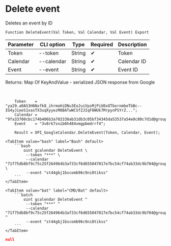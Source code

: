 ﻿---
sidebar_position: 7
description: Delete event and other functions to work with Google Calendar in the Open Integration Package, a free open-source integration library for 1C:Enterprise 8, OneScript and CLI
keywords: [1C, 1С, 1С:Enterprise, 1С:Enterprise 8.3, API, Integration, Services, Exchange, OneScript, CLI, Google Calendar]
---


# Delete event
 Deletes an event by ID



`Function DeleteEvent(Val Token, Val Calendar, Val Event) Export`

  | Parameter | CLI option | Type | Required | Description |
  |-|-|-|-|-|
  | Token | --token | String | &#x2714; | Token |
  | Calendar | --calendar | String | &#x2714; | Calendar ID |
  | Event | --event | String | &#x2714; | Event ID |

  
  Returns:  Map Of KeyAndValue - serialized JSON response from Google

<br/>




```bsl title="1C:Enterprise/OneScript code example"
    Token    = "ya29.a0AS3H6Nxfk8_ihrmoHiDNu3EoJuiVpsMjPiU0xOTbornmbeTbBc--IG4yJieeS1xasTX3uqXyyezM8BATwWCSfZJIqF8WUk7MrpynPSYrZ...";
    Calendar = "9fa33700cbc174b406b3a783330ab31db3c05bf34345da53537a54e0c80c7d1d@group.calendar.google.com";
    Event    = "3v8rk7snib6h484vmgpbmdrrf4";

    Result = OPI_GoogleCalendar.DeleteEvent(Token, Calendar, Event);
```
 

 <Tabs>
  
    <TabItem value="bash" label="Bash" default>
        ```bash
            oint gcalendar DeleteEvent \
             --token "***" \
             --calendar "71f75db8bf9c75c25f264964b3af33cf6d655047017e7bc54cf74ab33dc9b704@group.calendar.google.com" \
             --event "st44gbj1bscomb96c9ni0tikss"
        ```
    </TabItem>
  
    <TabItem value="bat" label="CMD/Bat" default>
        ```batch
            oint gcalendar DeleteEvent ^
             --token "***" ^
             --calendar "71f75db8bf9c75c25f264964b3af33cf6d655047017e7bc54cf74ab33dc9b704@group.calendar.google.com" ^
             --event "st44gbj1bscomb96c9ni0tikss"
        ```
    </TabItem>
</Tabs>


```json title="Result"
null
```
